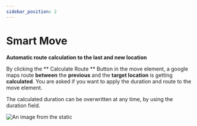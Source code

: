 ```yaml
---
sidebar_position: 2
---
```


# Smart Move

**Automatic route calculation to the last and new location**

By clicking the ** Calculate Route ** Button in the move element, a google maps route **between** the **previous** and the **target location** 
is getting **calculated**. 
You are asked if you want to apply the duration and route to the move element.

The calculated duration can be overwritten at any time, by using the duration field.



![An image from the static](/img/smart_move.png)



